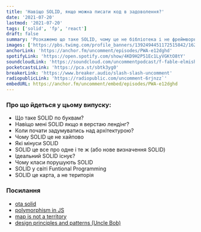 ```yaml
---
title: 'Навіщо SOLID, якщо можна писати код в задоволення?'
date: '2021-07-20'
lastmod: '2021-07-20'
tags: ['solid', 'fp', 'react']
draft: false
summary: 'Розкажемо що таке SOLID, чому це не бібліотека і не фреймворк, чому класи порушують принципи SOLID, і як застосовувати SOLID в FP'
images: ['https://pbs.twimg.com/profile_banners/1392494451172515842/1620833857/1500x500']
anchorLink: 'https://anchor.fm/uncomment/episodes/PWA-e12dghd'
spotifyLink: 'https://open.spotify.com/show/4KD9H2P51Ec1LyVGKtO8tY'
soundcloudLink: 'https://soundcloud.com/uncommentpodcast/f-fable-elmish'
pocketcastsLink: 'https://pca.st/sbtk3yg0'
breakerLink: 'https://www.breaker.audio/slash-slash-uncomment'
radiopublicLink: 'https://radiopublic.com/uncomment-6rjnzz`'
embedURL: https://anchor.fm/uncomment/embed/episodes/PWA-e12dghd
---
```


<PodcastContent
  url={embedURL}
  anchorLink={anchorLink}
  spotifyLink={spotifyLink}
  soundcloudLink={soundcloudLink}
  pocketcastsLink={pocketcastsLink}
  breakerLink={breakerLink}
  radiopublicLink={radiopublicLink}
  embedURL={embedURL}
/>

### Про що йдеться у цьому випуску:

- Що таке SOLID по буквам?
- Навіщо мені SOLID якщо я верстаю лендінг?
- Коли почати задумуватись над архітектурою?
- Чому SOLID це не хайпово
- Які мінуси SOLID
- SOLID це все про одне і те ж (або нове визначення SOLID)
- Ідеальний SOLID існує?
- Чому класи порушують SOLID
- SOLID у світі Funtional Programming
- SOLID це карта, а не територія

### Посилання

- [ota solid](https://ota-solid.vercel.app/)
- [polymorphism in JS](https://zellwk.com/blog/polymorphism-javascript/)
- [map is not a territory](https://fs.blog/2015/11/map-and-territory/)
- [design principles and patterns (Uncle Bob)](https://fi.ort.edu.uy/innovaportal/file/2032/1/design_principles.pdf)
